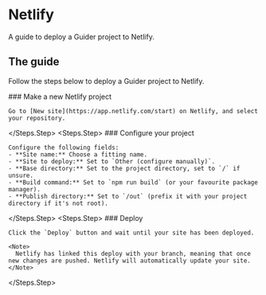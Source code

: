 # Netlify

A guide to deploy a Guider project to Netlify.


## The guide

Follow the steps below to deploy a Guider project to Netlify.

<Steps>
  <Steps.Step>
    ### Make a new Netlify project

    Go to [New site](https://app.netlify.com/start) on Netlify, and select your repository.
  </Steps.Step>
  <Steps.Step>
    ### Configure your project

    Configure the following fields:
    - **Site name:** Choose a fitting name.
    - **Site to deploy:** Set to `Other (configure manually)`.
    - **Base directory:** Set to the project directory, set to `/` if unsure.
    - **Build command:** Set to `npm run build` (or your favourite package manager).
    - **Publish directory:** Set to `/out` (prefix it with your project directory if it's not root).
  </Steps.Step>
  <Steps.Step>
    ### Deploy

    Click the `Deploy` button and wait until your site has been deployed.

    <Note>
      Netlify has linked this deploy with your branch, meaning that once new changes are pushed. Netlify will automatically update your site.
    </Note>
  </Steps.Step>
</Steps>
